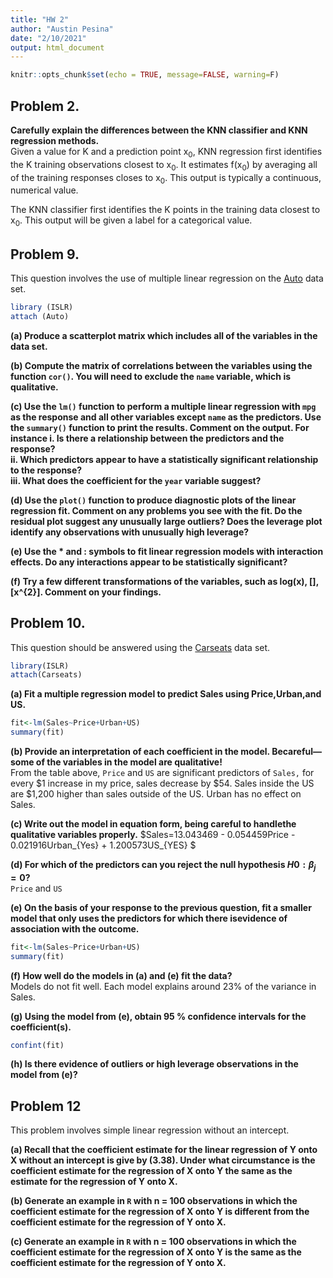```yaml
---
title: "HW 2"
author: "Austin Pesina"
date: "2/10/2021"
output: html_document
---
```


```r
knitr::opts_chunk$set(echo = TRUE, message=FALSE, warning=F)
```

## Problem 2.

**Carefully explain the differences between the KNN classifier and KNN regression methods.**  
Given a value for K and a prediction point x~0~, KNN regression first identifies the K training observations closest to x~0~. It estimates f(x~0~) by averaging all of the training responses closes to x~0~. This output is typically a continuous, numerical value.  

The KNN classifier first identifies the K points in the training data closest to x~0~. This output will be given a label for a categorical value.  

## Problem 9.
This question involves the use of multiple linear regression on the [Auto](https://rdrr.io/cran/ISLR/man/Auto.html) data set.  

```r
library (ISLR)
attach (Auto)
```
**(a) Produce a scatterplot matrix which includes all of the variables in the data set.**

**(b) Compute the matrix of correlations between the variables using the function `cor()`. You will need to exclude the `name` variable, which is qualitative.**

**(c) Use the `lm()` function to perform a multiple linear regression with `mpg` as the response and all other variables except `name` as the predictors. Use the `summary()` function to print the results. Comment on the output. For instance  **
**i. Is there a relationship between the predictors and the response?**  
**ii. Which predictors appear to have a statistically significant relationship to the response?**  
**iii. What does the coefficient for the `year` variable suggest?**  

**(d) Use the `plot()` function to produce diagnostic plots of the linear regression fit. Comment on any problems you see with the fit. Do the residual plot suggest any unusually large outliers? Does the leverage plot identify any observations with unusually high leverage?**  

**(e) Use the * and : symbols to fit linear regression models with interaction effects. Do any interactions appear to be statistically significant?**  

**(f) Try a few different transformations of the variables, such as log(x), \[\sqrt{x}\], \[x^{2}\]. Comment on your findings.  **


## Problem 10.
This question should be answered using the [Carseats](https://rdrr.io/cran/ISLR/man/Carseats.html) data set.

```r
library(ISLR)
attach(Carseats)
```
**(a) Fit a multiple regression model to predict Sales using Price,Urban,and US.**  
```r
fit<-lm(Sales~Price+Urban+US)
summary(fit)
```

**(b) Provide an interpretation of each coefficient in the model. Becareful—some of the variables in the model are qualitative!**  
From the table above, `Price` and `US` are significant predictors of `Sales,` for every \$1 increase in my price, sales decrease by \$54. Sales inside the US are \$1,200 higher than sales outside of the US. Urban has no effect on Sales.

**(c) Write out the model in equation form, being careful to handlethe qualitative variables properly.**  $Sales=13.043469  - 0.054459Price -  0.021916Urban_{Yes} +  1.200573US_{YES}     $

**(d) For which of the predictors can you reject the null hypothesis $H0:β_{j}=0$?**  
`Price` and `US`

**(e) On the basis of your response to the previous question, fit a smaller model that only uses the predictors for which there isevidence of association with the outcome.**  
```r
fit<-lm(Sales~Price+Urban+US)
summary(fit)
```

**(f) How well do the models in (a) and (e) fit the data?**  
Models do not fit well. Each model explains around 23% of the variance in Sales.

**(g) Using the model from (e), obtain 95 % confidence intervals for the coefficient(s).**  
```r
confint(fit)
```
**(h) Is there evidence of outliers or high leverage observations in the model from (e)?**  


## Problem 12
This problem involves simple linear regression without an intercept.  

**(a) Recall that the coefficient estimate \hat{β} for the linear regression of Y onto X without an intercept is give by (3.38). Under what circumstance is the coefficient estimate for the regression of X onto Y the same as the  estimate for the regression of Y onto X. **  

**(b) Generate an example in `R` with n = 100 observations in which the coefficient estimate for the regression of X onto Y is different from the coefficient estimate for the regression of Y onto X.**  

**(c) Generate an example in `R` with n = 100 observations in which the coefficient estimate for the regression of X onto Y is the same as the coefficient estimate for the regression of Y onto X.**  